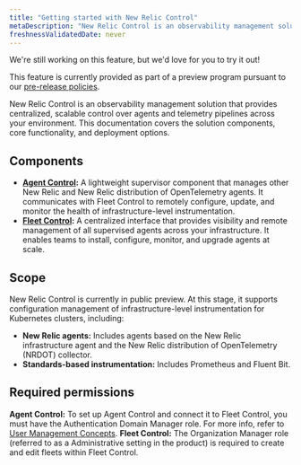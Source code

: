 ```yaml
---
title: "Getting started with New Relic Control"
metaDescription: "New Relic Control is an observability management solution that provides centralized, scalable control over agents and telemetry pipelines across your environment."
freshnessValidatedDate: never
---
```

<Callout title="preview">
  We're still working on this feature, but we'd love for you to try it out!

  This feature is currently provided as part of a preview program pursuant to our [pre-release policies](/docs/licenses/license-information/referenced-policies/new-relic-pre-release-policy).
</Callout>

New Relic Control is an observability management solution that provides centralized, scalable control over agents and telemetry pipelines across your environment. This documentation covers the solution components, core functionality, and deployment options.

## Components
- **[Agent Control](/docs/new-relic-control/agent-control/overview):** A lightweight supervisor component that manages other New Relic and New Relic distribution of OpenTelemetry agents. It communicates with Fleet Control to remotely configure, update, and monitor the health of infrastructure-level instrumentation.
- **[Fleet Control](/docs/new-relic-control/fleet-control/overview):** A centralized interface that provides visibility and remote management of all supervised agents across your infrastructure. It enables teams to install, configure, monitor, and upgrade agents at scale. 

## Scope
New Relic Control is currently in public preview. At this stage, it supports configuration management of infrastructure-level instrumentation for Kubernetes clusters, including:
- **New Relic agents:** Includes agents based on the New Relic infrastructure agent and the New Relic distribution of OpenTelemetry (NRDOT) collector.
- **Standards-based instrumentation:** Includes Prometheus and Fluent Bit.

## Required permissions
**Agent Control:** To set up Agent Control and connect it to Fleet Control, you must have the Authentication Domain Manager role. For more info, refer to [User Management Concepts](/docs/accounts/accounts-billing/new-relic-one-user-management/user-management-concepts/#admin-settings).
**Fleet Control:** The Organization Manager role (referred to as a Administrative setting in the product) is required to create and edit fleets within Fleet Control.